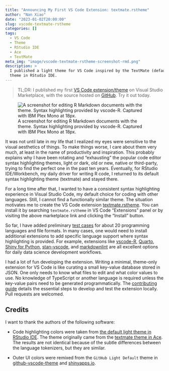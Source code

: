 ```yaml
---
title: "Announcing My First VS Code Extension: textmate.rstheme"
author: "Nan Xiao"
date: "2023-01-02T20:00:00"
slug: vscode-textmate-rstheme
categories: []
tags:
  - VS Code
  - Theme
  - RStudio IDE
  - Ace
  - TextMate
meta_img: "image/vscode-textmate-rstheme-screenshot-rmd.png"
description: >
  I published a light theme for VS Code inspired by the TextMate (default)
  theme in RStudio IDE.
---
```


> TL;DR: I published my first [VS Code extension/theme](https://marketplace.visualstudio.com/items?itemName=nanxstats.textmate-rstheme) on Visual Studio Marketplace, with the source hosted on [GitHub](https://github.com/nanxstats/vscode-textmate-rstheme). Try it out today.

![A screenshot for editing R Markdown documents with the theme. Syntax highlighting provided by vscode-R. Captured with IBM Plex Mono at 18px.](/image/vscode-textmate-rstheme-screenshot-rmd.png)

It was not until late in my life that I realized my eyes were sensitive
to the visual aesthetics of things. To make things worse, I care about
them very much, at least in the name of productivity and inspiration.
This probably explains why I have been rotating and "exhausting" the popular
code editor syntax highlighting themes, light or dark, old or new,
native or third-party, trying to find the perfect one in the past ten years.
Eventually, for RStudio IDE/Workbench, my daily driver for writing
R code, I returned to its default syntax highlighting theme (textmate)
and stayed there.

For a long time after that, I wanted to have a consistent
syntax highlighting experience in Visual Studio Code, my default choice for
coding with other languages. Still, I cannot find a functionally similar theme.
The situation motivates me to create the VS Code extension
[textmate.rstheme](https://marketplace.visualstudio.com/items?itemName=nanxstats.textmate-rstheme).
You can install it by searching `textmate.rstheme` in VS Code "Extensions" panel
or by visiting the above marketplace link and clicking the "Install" button.

So far, I have added preliminary
[test cases](https://github.com/nanxstats/vscode-textmate-rstheme/tree/main/tests)
for about 20 programming languages and file formats.
In many cases, one would need to install additional extensions
to add specific language support where syntax highlighting is provided.
For example, extensions like
[vscode-R](https://marketplace.visualstudio.com/items?itemName=REditorSupport.r),
[Quarto](https://marketplace.visualstudio.com/items?itemName=quarto.quarto),
[Shiny for Python](https://marketplace.visualstudio.com/items?itemName=rstudio.pyshiny),
[stan-vscode](https://marketplace.visualstudio.com/items?itemName=ivan-bocharov.stan-vscode), and
[markdownlint](https://marketplace.visualstudio.com/items?itemName=DavidAnson.vscode-markdownlint)
are all excellent options for daily data science development workflows.

I had a lot of fun developing the extension.
Writing a minimal, theme-only extension for VS Code is like curating
a small key-value database stored in JSON.
One only needs to know what files to edit and what color values to use.
No knowledge of TypeScript or another language is required unless the
key-value pairs need to be generated programmatically.
The [contributing guide](https://github.com/nanxstats/vscode-textmate-rstheme/blob/main/contributing.md)
details the essential steps to develop and test the extension locally.
Pull requests are welcomed.

## Credits

I want to thank the authors of the following software:

- Code highlighting colors were taken from
  [the default light theme in RStudio IDE](https://github.com/rstudio/rstudio/blob/785be459684006f95e947fe4e6f13f6a91db6762/src/cpp/session/resources/themes/textmate.rstheme).
  The theme originally came from the
  [textmate theme in Ace](https://github.com/ajaxorg/ace/blob/f1f6517a30d6819d1c8ca045744cdeb2925ccf0a/src/theme/textmate.css.js).
  The results are not identical because of the subtle differences between
  the language tokenizers, but they are similar.

- Outer UI colors were remixed from the `GitHub Light Default` theme in
  [github-vscode-theme](https://github.com/primer/github-vscode-theme)
  and [shinyapps.io](https://www.shinyapps.io/).
